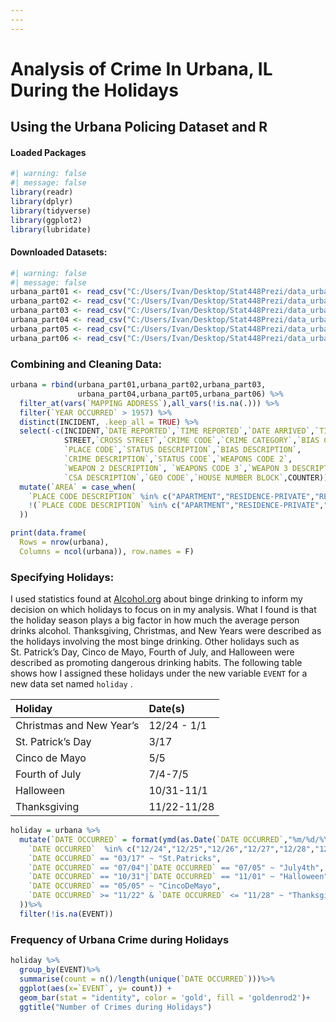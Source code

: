 ---
---
---

# Analysis of Crime In Urbana, IL During the Holidays

## Using the Urbana Policing Dataset and R

#### Loaded Packages

```{r}
#| warning: false
#| message: false
library(readr)
library(dplyr)
library(tidyverse)
library(ggplot2)
library(lubridate)
```

#### Downloaded Datasets:

```{r}
#| warning: false
#| message: false
urbana_part01 <- read_csv("C:/Users/Ivan/Desktop/Stat448Prezi/data_urbana_policing-main/urbana-police-incidents-data-part01.csv")
urbana_part02 <- read_csv("C:/Users/Ivan/Desktop/Stat448Prezi/data_urbana_policing-main/urbana-police-incidents-data-part02.csv")
urbana_part03 <- read_csv("C:/Users/Ivan/Desktop/Stat448Prezi/data_urbana_policing-main/urbana-police-incidents-data-part03.csv")
urbana_part04 <- read_csv("C:/Users/Ivan/Desktop/Stat448Prezi/data_urbana_policing-main/urbana-police-incidents-data-part04.csv")
urbana_part05 <- read_csv("C:/Users/Ivan/Desktop/Stat448Prezi/data_urbana_policing-main/urbana-police-incidents-data-part05.csv")
urbana_part06 <- read_csv("C:/Users/Ivan/Desktop/Stat448Prezi/data_urbana_policing-main/urbana-police-incidents-data-part06.csv")
```

### Combining and Cleaning Data:

```{r}
urbana = rbind(urbana_part01,urbana_part02,urbana_part03,
               urbana_part04,urbana_part05,urbana_part06) %>%
  filter_at(vars(`MAPPING ADDRESS`),all_vars(!is.na(.))) %>%
  filter(`YEAR OCCURRED` > 1957) %>%
  distinct(INCIDENT, .keep_all = TRUE) %>%
  select(-c(INCIDENT,`DATE REPORTED`,`TIME REPORTED`,`DATE ARRIVED`,`TIME ARRIVED`,
            STREET,`CROSS STREET`,`CRIME CODE`,`CRIME CATEGORY`,`BIAS CODE`,
            `PLACE CODE`,`STATUS DESCRIPTION`,`BIAS DESCRIPTION`, 
            `CRIME DESCRIPTION`,`STATUS CODE`,`WEAPONS CODE 2`,
            `WEAPON 2 DESCRIPTION`, `WEAPONS CODE 3`,`WEAPON 3 DESCRIPTION`,
            `CSA DESCRIPTION`,`GEO CODE`,`HOUSE NUMBER BLOCK`,COUNTER)) %>%
  mutate(`AREA` = case_when(
    `PLACE CODE DESCRIPTION` %in% c("APARTMENT","RESIDENCE-PRIVATE","RESIDENCE-PORCH","DRIVEWAY-RESIDENTIAL","RESIDENCE-YARD") ~ 'Private',
    !(`PLACE CODE DESCRIPTION` %in% c("APARTMENT","RESIDENCE-PRIVATE","RESIDENCE-PORCH","DRIVEWAY-RESIDENTIAL","RESIDENCE-YARD")) ~ 'Public'
  )) 

print(data.frame(
  Rows = nrow(urbana),
  Columns = ncol(urbana)), row.names = F)
```

### Specifying Holidays:

I used statistics found at [Alcohol.org](https://alcohol.org/statistics-information/holiday-binge-drinking/) about binge drinking to inform my decision on which holidays to focus on in my analysis. What I found is that the holiday season plays a big factor in how much the average person drinks alcohol. Thanksgiving, Christmas, and New Years were described as the holidays involving the most binge drinking. Other holidays such as St. Patrick's Day, Cinco de Mayo, Fourth of July, and Halloween were described as promoting dangerous drinking habits. The following table shows how I assigned these holidays under the new variable `EVENT` for a new data set named `holiday` .

| Holiday                  | Date(s)     |
|:-------------------------|:------------|
| Christmas and New Year's | 12/24 - 1/1 |
| St. Patrick's Day        | 3/17        |
| Cinco de Mayo            | 5/5         |
| Fourth of July           | 7/4-7/5     |
| Halloween                | 10/31-11/1  |
| Thanksgiving             | 11/22-11/28 |

```{r}
holiday = urbana %>%
  mutate(`DATE OCCURRED` = format(ymd(as.Date(`DATE OCCURRED`,"%m/%d/%Y")),"%m/%d"), EVENT = case_when(
    `DATE OCCURRED`  %in% c("12/24","12/25","12/26","12/27","12/28","12/29","12/30","12/31","01/01") ~ "Christmas/NewYears",
    `DATE OCCURRED` == "03/17" ~ "St.Patricks",
    `DATE OCCURRED` == "07/04"|`DATE OCCURRED` == "07/05" ~ "July4th",
    `DATE OCCURRED` == "10/31"|`DATE OCCURRED` == "11/01" ~ "Halloween",
    `DATE OCCURRED` == "05/05" ~ "CincoDeMayo",
    `DATE OCCURRED` >= "11/22" & `DATE OCCURRED` <= "11/28" ~ "ThanksgivingWeek"
  ))%>%
  filter(!is.na(EVENT))
```

### Frequency of Urbana Crime during Holidays

```{r}
holiday %>%
  group_by(EVENT)%>%
  summarise(count = n()/length(unique(`DATE OCCURRED`)))%>%
  ggplot(aes(x=`EVENT`, y= count)) + 
  geom_bar(stat = "identity", color = 'gold', fill = 'goldenrod2')+
  ggtitle("Number of Crimes during Holidays")
```
